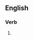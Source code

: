 ==English==

===Verb===
{{head|en|present participle}}

# {{present participle of|reopen|lang=en|nocat=1}}